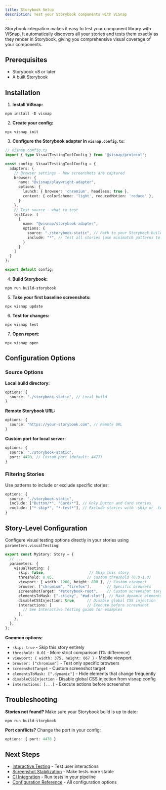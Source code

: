 ```yaml
---
title: Storybook Setup
description: Test your Storybook components with ViSnap
---
```


Storybook integration makes it easy to test your component library with ViSnap. It automatically discovers all your stories and tests them exactly as they render in Storybook, giving you comprehensive visual coverage of your components.

## Prerequisites

- Storybook v8 or later
- A built Storybook

## Installation

1. **Install ViSnap:**
```npm
npm install -D visnap
```

2. **Create your config:**
```npm
npx visnap init
```

3. **Configure the Storybook adapter in `visnap.config.ts`:**
```typescript
// visnap.config.ts
import { type VisualTestingToolConfig } from '@visnap/protocol';

const config: VisualTestingToolConfig = {
  adapters: {
    // Browser settings - how screenshots are captured
    browser: {
      name: "@visnap/playwright-adapter",
      options: {
        launch: { browser: 'chromium', headless: true },
        context: { colorScheme: 'light', reducedMotion: 'reduce' },
      }
    },
    // Test source - what to test
    testCase: [
      {
        name: "@visnap/storybook-adapter",
        options: {
          source: "./storybook-static", // Path to your Storybook build
          include: "*", // Test all stories (use minimatch patterns to filter)
        }
      }
    ]
  }
};

export default config;
```

4. **Build Storybook:**
```npm
npm run build-storybook
```

5. **Take your first baseline screenshots:**
```npm
npx visnap update
```

6. **Test for changes:**
```npm
npx visnap test
```

7. **Open report:**
```npm
npx visnap open
```

## Configuration Options

### Source Options

**Local build directory:**
```typescript
options: {
  source: "./storybook-static", // Local build
}
```

**Remote Storybook URL:**
```typescript
options: {
  source: "https://your-storybook.com", // Remote URL
}
```

**Custom port for local server:**
```typescript
options: {
  source: "./storybook-static",
  port: 4478, // Custom port (default: 4477)
}
```

### Filtering Stories

Use patterns to include or exclude specific stories:

```typescript
options: {
  source: "./storybook-static",
  include: ["Button/*", "Card/*"], // Only Button and Card stories
  exclude: ["*-skip*", "*-test*"], // Exclude stories with -skip or -test in name
}
```

## Story-Level Configuration

Configure visual testing options directly in your stories using `parameters.visualTesting`:

```typescript
export const MyStory: Story = {
  // ...
  parameters: {
    visualTesting: {
      skip: false,                    // Skip this story
      threshold: 0.05,               // Custom threshold (0.0-1.0)
      viewport: { width: 1200, height: 800 }, // Custom viewport
      browser: ["chromium", "firefox"],       // Specific browsers
      screenshotTarget: "#storybook-root",    // Custom screenshot target
      elementsToMask: [".sticky", "#ad-slot"], // Mask dynamic elements
      disableCSSInjection: true,     // Disable global CSS injection
      interactions: [                // Execute before screenshot
        // See Interactive Testing guide for examples
      ],
    },
  },
};
```

**Common options:**
- `skip: true` - Skip this story entirely
- `threshold: 0.01` - More strict comparison (1% difference)
- `viewport: { width: 375, height: 667 }` - Mobile viewport
- `browser: ["chromium"]` - Test only specific browsers
- `screenshotTarget` - Custom screenshot target
- `elementsToMask: [".dynamic"]` - Hide elements that change frequently
- `disableCSSInjection` - Disable global CSS injection from visnap.config
- `interactions: [...]` - Execute actions before screenshot

## Troubleshooting

**Stories not found?** Make sure your Storybook build is up to date:
```npm
npm run build-storybook
```

**Port conflicts?** Change the port in your config:
```typescript
options: { port: 4478 }
```

## Next Steps

- [Interactive Testing](/docs/guides/interactive-testing) - Test user interactions
- [Screenshot Stabilization](/docs/guides/screenshot-stabilization) - Make tests more stable
- [CI Integration](/docs/guides/ci-integration) - Run tests in your pipeline
- [Configuration Reference](/docs/reference/configuration) - All configuration options
